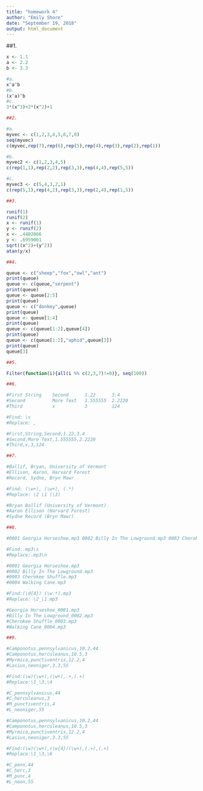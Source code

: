 ```yaml
---
title: "homework 4"
author: "Emily Shore"
date: "September 19, 2018"
output: html_document
---
```


##1.
```r
x <- 1.1
a <- 2.2
b <- 3.3

#a.
x^a^b
#b.
(x^a)^b
#c.
3*(x^3)+2*(x^2)+1

##2.

#a.
myvec <- c(1,2,3,4,5,6,7,8)
seq(myvec)
c(myvec,rep(7),rep(6),rep(5),rep(4),rep(3),rep(2),rep(1))

#b.
myvec2 <- c(1,2,3,4,5)
c(rep(1,1),rep(2,2),rep(3,3),rep(4,4),rep(5,5))

#c.
myvec3 <- c(5,4,3,2,1)
c(rep(5,1),rep(4,2),rep(3,3),rep(2,4),rep(1,5))

##3.

runif(1)
runif(2)
x <- runif(1)
y <- runif(2)
x <- .4402866
y <- .6959061
sqrt((x^2)+(y^2))
atan(y/x)

##4.

queue <- c("sheep","fox","owl","ant")
print(queue)
queue <- c(queue,"serpent")
print(queue)
queue <- queue[2:5]
print(queue)
queue <- c("donkey",queue)
print(queue)
queue <- queue[1:4]
print(queue)
queue <- c(queue[1:2],queue[4])
print(queue)
queue <- c(queue[1:2],"aphid",queue[3])
print(queue)
queue[3]

##5.

Filter(function(i){all(i %% c(2,3,7)!=0)}, seq(100))

##6.

#First String    Second      1.22      3.4
#Second          More Text   1.555555  2.2220
#Third           x           3         124

#Find: \s
#Replace: ,

#First,String,Second,1.22,3.4     
#Second,More Text,1.555555,2.2220     
#Third,x,3,124  

##7.

#Ballif, Bryan, University of Vermont
#Ellison, Aaron, Harvard Forest
#Record, Sydne, Bryn Mawr

#Find: (\w+), (\w+), (.*)
#Replace: \2 \1 (\3)

#Bryan Ballif (University of Vermont)
#Aaron Ellison (Harvard Forest)
#Sydne Record (Bryn Mawr)

##8.

#0001 Georgia Horseshoe.mp3 0002 Billy In The Lowground.mp3 0003 Cherokee Shuffle.mp3 0004 Walking Cane.mp3

#Find:.mp3\s
#Replace:.mp3\n

#0001 Georgia Horseshoe.mp3
#0002 Billy In The Lowground.mp3
#0003 Cherokee Shuffle.mp3
#0004 Walking Cane.mp3

#Find:(\d{4}) (\w.*).mp3
#Replace: \2_\1.mp3  

#Georgia Horseshoe_0001.mp3
#Billy In The Lowground_0002.mp3
#Cherokee Shuffle_0003.mp3
#Walking Cane_0004.mp3

##9.

#Camponotus,pennsylvanicus,10.2,44
#Camponotus,herculeanus,10.5,3
#Myrmica,punctiventris,12.2,4
#Lasius,neoniger,3.3,55

#Find:(\w)(\w+),(\w+),.+,(.+)
#Replace:\1_\3,\4

#C_pennsylvanicus,44
#C_herculeanus,3
#M_punctiventris,4
#L_neoniger,55

#Camponotus,pennsylvanicus,10.2,44
#Camponotus,herculeanus,10.5,3
#Myrmica,punctiventris,12.2,4
#Lasius,neoniger,3.3,55

#Find:(\w)(\w+),(\w{4})(\w+),(.+),(.+)
#Replace:\1_\3,\6

#C_penn,44
#C_herc,3
#M_punc,4
#L_neon,55

```
